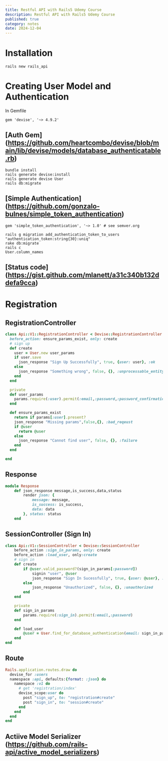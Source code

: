 ```yaml
---
title: Restful API with Rails5 Udemy Course
description: Restful API with Rails5 Udemy Course
published: true
category: notes
date: 2024-12-04
---
```


# Installation 

```
rails new rails_api
```

# Creating User Model and Authentication 

In Gemfile
```
gem 'devise', '~> 4.9.2'
```

## [Auth Gem] (https://github.com/heartcombo/devise/blob/main/lib/devise/models/database_authenticatable.rb)
```
bundle install 
rails generate devise:install 
rails generate devise User
rails db:migrate
```

## [Simple Authentication] (https://github.com/gonzalo-bulnes/simple_token_authentication)

```
gem 'simple_token_authentication', '~> 1.0' # see semver.org
```


```
rails g migration add_authentication_token_to_users "authentication_token:string{30}:uniq"
rake db:migrate
rails c 
User.column_names
```

## [Status code] (https://gist.github.com/mlanett/a31c340b132ddefa9cca)

# Registration 

## RegistrationController

```Ruby
class Api::V1::RegistrationController < Devise::RegistrationController
  before_action: ensure_params_exist, only: create
  # sign up
  def create
    user = User.new user_params
    if user.save 
      json_response "Sign Up Successfully", true, {user: user}, :ok
    else 
      json_response "Something wrong", false, {}, :unprocessable_entity
    end
  end

  private 
  def user_params
    params.require(:user).permit(:email,:password,:password_confirmation)
  end

  def ensure_params_exist
    return if params[:user].present?
    json_response "Missing params",false,{}, :bad_reqeust
    if @user 
      return @user
    else
      json_response "Cannot find user", false, {}, :failure
    end
  end

end

```

## Response 

```Ruby 
module Response 
    def json_response message,is_success,data,status 
        render json: {
            message: message,
            is_success: is_success,
            data: data 
        }, status: status
    end
```

## SessionController (Sign In) 

```Ruby 
class Api::V1::SessionController < Devise::SessionController
    before_action :sign_in_params, only: create 
    before_action :load_user, only:create 
    # sign in
    def create 
        if @user.valid_password?(sign_in_params[:password]) 
            signin "user", @user 
            json_response "Sign In Sucessfully", true, {user: @user}, :ok
        else
            json_response "Unauthorized", false, {}, :unauthorized
        end
    end

    private
    def sign_in_params
        params.require(:sign_in).permit(:email,:password)
    end

    def load_user
        @user = User.find_for_database_authentication(email: sign_in_params[:email]) 
    end
end
```

## Route 

```Ruby 
Rails.application.routes.draw do
  devise_for :users
  namespace :api, defaults:{format: :json} do
    namespace :v1 do
      # get 'registration/index'
      devise_scope:user do 
        post "sign_up", to: "registration#create"
        post "sign_in", to: "session#create"
      end
    end
  end
end
```

## Actiive Model Serializer (https://github.com/rails-api/active_model_serializers)